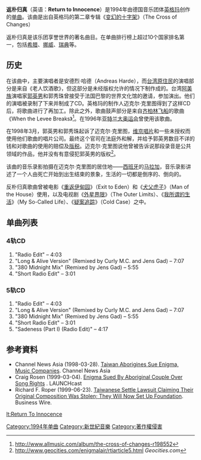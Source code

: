 {{Infobox Single |
  Name           = 返朴归真 |
  Cover          = Enigma Return to Innocence single cover.jpg|
  Artist         = [[谜_(音乐团体)|英格玛]] |
  from Album     = [[变幻的十字架|变幻的十字架]]（The Cross Of Changes） |
  Released       = 1994年 |
  Format         = [[CD|CD]] [[磁带|磁带]] 12英寸单曲 |
  Recorded       = 伊维萨岛A.R.T.音乐室  |
  Genre          = [[新世纪音乐|新世纪音乐]] |
  Length         = 4:03 (243秒) |
  Label          = [[维京唱片|维京唱片]] / [[EMI|EMI]] |
  Producer       = [[迈克尔·克里图|迈克尔·克里图]] |
  Certification  = 黄金唱片 <small>([[美国唱片业协会|美国唱片业协会]])</small> |
  Chart position =
* #1 <small> (爱尔兰单曲排行榜，希腊，拉脱维亚, 瑞典) </small>
* #2 <small>(Eurochart)</small>
* #2 <small>(Modern Rock Tracks)</small>
* #3 <small>(英国单曲排行)</small>
* #4 <small>(公告牌百强单曲榜)</small>
* #4 <small> (澳大利亚)</small>
* #5 <small>(德国)</small>
* #5 <small>(瑞士)</small>
* #6 <small>(挪威, 荷兰)</small>
* #7 <small>(法国)</small>|
|  Last single    = <small>"Carly's Song"<br />(1993)</small> |
  This single    = "Return to Innocence" <br /> (1994) |
  Next single    = <small>"The Eyes of Truth"<br />(1994)</small> |
}}
'''返朴归真'''（英语：'''Return to Innocence'''）是1994年由德国音乐团体[[谜_(音乐团体)|英格玛]]创作的[[单曲|单曲]]。该曲是出自英格玛的第二章专辑《[[变幻的十字架|变幻的十字架]]》（The Cross of Changes）

返朴归真是该乐团享誉世界的著名曲目。在单曲排行榜上超过10个国家排名第一，包括[[希腊|希腊]]、[[挪威|挪威]]、[[瑞典|瑞典]]等。

==历史==
在该曲中，主要演唱者是安德烈·哈德（Andreas Harde），而[[台湾原住民|台湾原住民]]的演唱部分是来自《老人饮酒歌》，但这部分是未经版权允许的情况下制作成的。台湾[[阿美族|阿美族]]演唱家[[郭英男|郭英男]]和郭秀珠曾接受于法国巴黎的世界文化馆的邀请，参加演出。他们的演唱被录制了下来并制成了CD。英格玛的制作人迈克尔·克里图得到了这样CD后，将歌曲进行了再加工。除此之外，歌曲鼓声部分是来自[[齐柏林飞船_(乐团)|齐柏林飞船]]的歌曲《When the Levee Breaks》<ref>http://www.allmusic.com/album/the-cross-of-changes-r198552</ref>。在1996年[[亚特兰大奥运会|亚特兰大奥运会]]曾使用该歌曲。

在1998年3月，郭英男和郭秀珠起诉了迈克尔·克里图，[[维京唱片|维京唱片]]和一些未授权而使用他们歌曲的唱片公司。最终这个官司在法庭外和解，并给予郭英男数目不详的钱和对歌曲的使用的赔偿及[[版税|版税]]。迈克尔·克里图说他曾被告诉说那段录音是公共领域的作品，他并没有有意侵犯郭英男的版权<ref>[https://web.archive.org/web/20091027110753/http://www.geocities.com/enigmalair/rtiarticle5.html http://www.geocities.com/enigmalair/rtiarticle5.html] ''Geocities.com''</ref>。

该曲的音乐录影拍摄在迈克尔·克里图的居住地——[[西班牙|西班牙]]的[[马拉加|马拉加]]，音乐录影讲述了一个人由死亡开始到出生结束的景象，生活的一切都是倒序的、倒向的。

反朴归真歌曲曾被电影《[[重返伊甸园|重返伊甸园]]》（Exit to Eden）和《[[犬父虎子|犬父虎子]]》（Man of the House）使用，以及电视剧《[[外星界限|外星界限]]》（The Outer Limits）、《[[我所谓的生活|我所谓的生活]]》（My So-Called Life）、《[[疑案追踪|疑案追踪]]》（Cold Case）之中。

==单曲列表==
===4轨CD===
#"Radio Edit" – 4:03
#"Long & Alive Version" (Remixed by Curly M.C. and Jens Gad) – 7:07
#"380 Midnight Mix" (Remixed by Jens Gad) – 5:55
#"Short Radio Edit" – 3:01

===5轨CD===
#"Radio Edit" – 4:03
#"Long & Alive Version" (Remixed by Curly M.C. and Jens Gad) – 7:07
#"380 Midnight Mix" (Remixed by Jens Gad) – 5:55
#"Short Radio Edit" – 3:01
#"Sadeness (Part I) (Radio Edit)" – 4:17

==参考資料==
<div class="references-small">
{{reflist|2}}
*Channel News Asia (1998-03-28). [https://web.archive.org/web/20011120143957/http://www.geocities.com/enigmalair/rtiarticle1.html Taiwan Aborigines Sue Enigma, Music Companies]. Channel News Asia
*Craig Rosen (1999-03-04). [http://music.yahoo.com/read/news/12049600 Enigma Sued By Aboriginal Couple Over Song Rights] {{Wayback|url=http://music.yahoo.com/read/news/12049600 |date=20050514004326 }}. LAUNCHcast
*Richard F. Roper (1999-06-23). [https://web.archive.org/web/20011120135954/http://www.geocities.com/enigmalair/rtiarticle4.html Taiwanese Settle Lawsuit Claiming Their Original Composition Was Stolen; They Will Now Set Up Foundation]. Business Wire.</div>

[[Category:1994年单曲|Category:1994年单曲]]
[[Category:新世紀音樂|Category:新世紀音樂]]
[[Category:著作權侵害|Category:著作權侵害]] <!--郭英男歌曲抄襲爭議-->
[[lt:Return_To_Innocence|lt:Return To Innocence]]